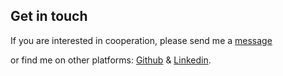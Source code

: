 ## Get in touch

If you are interested in cooperation, please send me a <a href="mailto:adrian.zawadzki@outlook.com">message</a> 

or find me on other platforms: <a href="https://github.com/Had3r">Github</a> & <a href="https://www.linkedin.com/in/adrian-zawadzki-181b8112a/">Linkedin</a>. 
